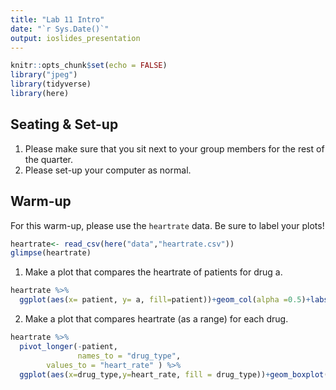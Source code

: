 ```yaml
---
title: "Lab 11 Intro"
date: "`r Sys.Date()`"
output: ioslides_presentation
---
```


```r
knitr::opts_chunk$set(echo = FALSE)
library("jpeg")
library(tidyverse)
library(here)
```

## Seating & Set-up
1. Please make sure that you sit next to your group members for the rest of the quarter.
2. Please set-up your computer as normal.

## Warm-up
For this warm-up, please use the `heartrate` data. Be sure to label your plots!
```r
heartrate<- read_csv(here("data","heartrate.csv"))
glimpse(heartrate)
```

1. Make a plot that compares the heartrate of patients for drug a.
```r
heartrate %>% 
  ggplot(aes(x= patient, y= a, fill=patient))+geom_col(alpha =0.5)+labs(title = "Heartrate Comparison for Patients with drug A", x= "Patient Name", y="Heartrate (bpm)", fill = "Patient Name", legend = F)
```

2. Make a plot that compares heartrate (as a range) for each drug.
```r
heartrate %>% 
  pivot_longer(-patient,
               names_to = "drug_type",
        values_to = "heart_rate" ) %>% 
  ggplot(aes(x=drug_type,y=heart_rate, fill = drug_type))+geom_boxplot(alpha=0.3)+labs(title = "Heart Rate Ranges per drug type", x= "Drug Type", y="Range of Heart Rate")+theme(plot.title = element_text(size = rel(1.25), hjust = 0.5))
```

